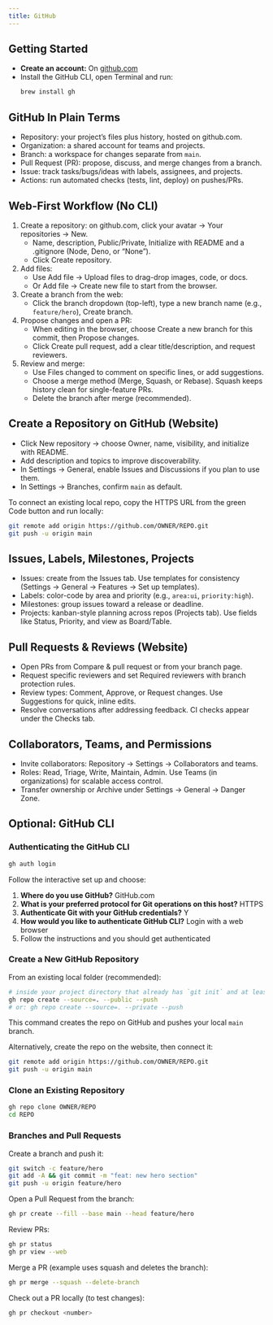 ```yaml
---
title: GitHub
---
```



## Getting Started

- **Create an account:** On [github.com](https://github.com/signup)
- Install the GitHub CLI, open Terminal and run:
    ```sh
    brew install gh
    ```

## GitHub In Plain Terms

- Repository: your project’s files plus history, hosted on github.com.
- Organization: a shared account for teams and projects.
- Branch: a workspace for changes separate from `main`.
- Pull Request (PR): propose, discuss, and merge changes from a branch.
- Issue: track tasks/bugs/ideas with labels, assignees, and projects.
- Actions: run automated checks (tests, lint, deploy) on pushes/PRs.

## Web-First Workflow (No CLI)

1. Create a repository: on github.com, click your avatar → Your repositories → New.
    - Name, description, Public/Private, Initialize with README and a .gitignore (Node, Deno, or “None”).
    - Click Create repository.
2. Add files:
    - Use Add file → Upload files to drag-drop images, code, or docs.
    - Or Add file → Create new file to start from the browser.
3. Create a branch from the web:
    - Click the branch dropdown (top-left), type a new branch name (e.g., `feature/hero`), Create branch.
4. Propose changes and open a PR:
    - When editing in the browser, choose Create a new branch for this commit, then Propose changes.
    - Click Create pull request, add a clear title/description, and request reviewers.
5. Review and merge:
    - Use Files changed to comment on specific lines, or add suggestions.
    - Choose a merge method (Merge, Squash, or Rebase). Squash keeps history clean for single-feature PRs.
    - Delete the branch after merge (recommended).

## Create a Repository on GitHub (Website)

- Click New repository → choose Owner, name, visibility, and initialize with README.
- Add description and topics to improve discoverability.
- In Settings → General, enable Issues and Discussions if you plan to use them.
- In Settings → Branches, confirm `main` as default.

To connect an existing local repo, copy the HTTPS URL from the green Code button and run locally:

```sh
git remote add origin https://github.com/OWNER/REPO.git
git push -u origin main
```

## Issues, Labels, Milestones, Projects

- Issues: create from the Issues tab. Use templates for consistency (Settings → General → Features → Set up templates).
- Labels: color-code by area and priority (e.g., `area:ui`, `priority:high`).
- Milestones: group issues toward a release or deadline.
- Projects: kanban-style planning across repos (Projects tab). Use fields like Status, Priority, and view as Board/Table.

## Pull Requests & Reviews (Website)

- Open PRs from Compare & pull request or from your branch page.
- Request specific reviewers and set Required reviewers with branch protection rules.
- Review types: Comment, Approve, or Request changes. Use Suggestions for quick, inline edits.
- Resolve conversations after addressing feedback. CI checks appear under the Checks tab.

## Collaborators, Teams, and Permissions

- Invite collaborators: Repository → Settings → Collaborators and teams.
- Roles: Read, Triage, Write, Maintain, Admin. Use Teams (in organizations) for scalable access control.
- Transfer ownership or Archive under Settings → General → Danger Zone.

## Optional: GitHub CLI

### Authenticating the GitHub CLI

```sh
gh auth login
```

Follow the interactive set up and choose:

1. **Where do you use GitHub?** GitHub.com
2. **What is your preferred protocol for Git operations on this host?** HTTPS
3. **Authenticate Git with your GitHub credentials?** Y
4. **How would you like to authenticate GitHub CLI?** Login with a web browser
5. Follow the instructions and you should get authenticated

### Create a New GitHub Repository

From an existing local folder (recommended):

```sh
# inside your project directory that already has `git init` and at least one commit
gh repo create --source=. --public --push
# or: gh repo create --source=. --private --push
```

This command creates the repo on GitHub and pushes your local `main` branch.

Alternatively, create the repo on the website, then connect it:

```sh
git remote add origin https://github.com/OWNER/REPO.git
git push -u origin main
```

### Clone an Existing Repository

```sh
gh repo clone OWNER/REPO
cd REPO
```

### Branches and Pull Requests

Create a branch and push it:

```sh
git switch -c feature/hero
git add -A && git commit -m "feat: new hero section"
git push -u origin feature/hero
```

Open a Pull Request from the branch:

```sh
gh pr create --fill --base main --head feature/hero
```

Review PRs:

```sh
gh pr status
gh pr view --web
```

Merge a PR (example uses squash and deletes the branch):

```sh
gh pr merge --squash --delete-branch
```

Check out a PR locally (to test changes):

```sh
gh pr checkout <number>
```
